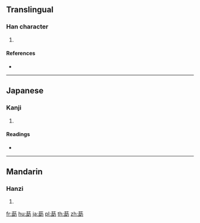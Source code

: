 {{character info/new}}
==Translingual==

===Han character===
{{Han char|rn=140|rad=艸|as=07|sn=13|four=44127|canj=TBMS}}

# {{defn|Han|sort=艸07}}

====References====
* {{Han ref|kx=1033.130|dkj=31026|hdz=53218.040|uh=8387|ud=33671|bh=D777|bd=55159}}

----

==Japanese==

===Kanji===
{{ja-kanji|grade=|rs=艸07}}

# {{defn|lang=ja|sort=艸07}}

====Readings====
* {{ja-readings|on=[[ちょ]] (cho), [[しょ]] (sho), [[じょ]] (jo)|kun=[[くこ]] (kuko), [[あさがら]] (asagara)|nanori=}}

----

==Mandarin==

===Hanzi===
{{cmn-hanzi|pin=[[chí]] ([[chi2]]), [[lí]] ([[li2]]), [[zhù]] ([[zhu4]])|wg=ch'ih<sup>2</sup>, li<sup>2</sup>, chu<sup>4</sup>}}

# {{defn|lang=cmn|sort=艸07}}

[[fr:莇]]
[[hu:莇]]
[[ja:莇]]
[[pl:莇]]
[[th:莇]]
[[zh:莇]]